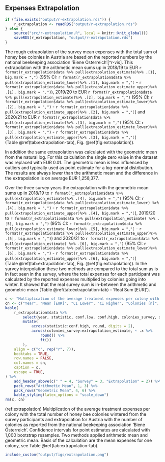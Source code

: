 ## Expenses Extrapolation

```r
if (file.exists("output/r-extrapolation.rds")) {
    r_extrapolation <- readRDS("output/r-extrapolation.rds")
} else {
    source("src/r-extrapolation.R", local = knitr::knit_global())
    saveRDS(r_extrapolation, "output/r-extrapolation.rds")
}
```

The rough extrapolation of the survey mean expenses with the total sum of honey bee colonies in Austria are based on the reported numbers by the national beekeeping association 'Biene Österreich'[^r-vis].
This extrapolation with the arithmetic mean sums up in
2018/19 to EUR&nbsp;`r format(r_extrapolation$data %>% pull(extrapolation_estimate)%>% .[1], big.mark = ",")` (95% CI: `r format(r_extrapolation$data %>% pull(extrapolation_estimate_lower)%>% .[1], big.mark = ",")` - `r format(r_extrapolation$data %>% pull(extrapolation_estimate_upper)%>% .[1], big.mark = ",")`),
2019/20 to EUR&nbsp;`r format(r_extrapolation$data %>% pull(extrapolation_estimate)%>% .[2], big.mark = ",")` (95% CI: `r format(r_extrapolation$data %>% pull(extrapolation_estimate_lower)%>% .[2], big.mark = ",")` - `r format(r_extrapolation$data %>% pull(extrapolation_estimate_upper)%>% .[2], big.mark = ",")`) and
2020/21 to EUR&nbsp;`r format(r_extrapolation$data %>% pull(extrapolation_estimate)%>% .[3], big.mark = ",")` (95% CI: `r format(r_extrapolation$data %>% pull(extrapolation_estimate_lower)%>% .[3], big.mark = ",")` - `r format(r_extrapolation$data %>% pull(extrapolation_estimate_upper)%>% .[3], big.mark = ",")`) (Table&nbsp;\@ref(tab:extrapolation-tab), Fig. \@ref(fig:extrapolation)).

In addition the same extrapolation was calculated with the geometric mean from the natural log. For this calculation the single zero value in the dataset was replaced with EUR&nbsp;0.01. The geometric mean is less influenced by outliers and typically used as point estimate for a log-normal distribution. The results are always lower than the arithmetic mean and the difference in the extrapolation is on average EUR&nbsp;1,258,377.

Over the three survey years the extrapolation with the geometric mean sums up in 2018/19 to `r format(r_extrapolation$data %>% pull(extrapolation_estimate)%>% .[4], big.mark = ",")` (95% CI: `r format(r_extrapolation$data %>% pull(extrapolation_estimate_lower) %>% .[4], big.mark = ",")` - `r format(r_extrapolation$data %>% pull(extrapolation_estimate_upper)%>% .[4], big.mark = ",")`),
2019/20 to `r format(r_extrapolation$data %>% pull(extrapolation_estimate) %>% .[5], big.mark = ",")` (95% CI: `r format(r_extrapolation$data %>% pull(extrapolation_estimate_lower)%>% .[5], big.mark = ",")` - `r format(r_extrapolation$data %>% pull(extrapolation_estimate_upper)%>% .[5], big.mark = ",")`) and
2020/21 to `r format(r_extrapolation$data %>% pull(extrapolation_estimate) %>% .[6], big.mark = ",")` (95% CI: `r format(r_extrapolation$data %>% pull(extrapolation_estimate_lower)%>% .[6], big.mark = ",")` - `r format(r_extrapolation$data %>% pull(extrapolation_estimate_upper)%>% .[6], big.mark = ",")`) (Table&nbsp;\@ref(tab:extrapolation-tab), Fig. \@ref(fig:extrapolation)). In the survey interpolation these two methods are compared to the total sum as is in fact seen in the survey, where the total expenses for each participant was calculated by the reported expenses multiplied by colonies going into winter. It showed that the real survey sum is in-between the arithmetic and geometric mean (Table&nbsp;\@ref(tab:extrapolation-tab) - 'Real Sum [EUR]').


```r
c <- "Multiplication of the average treatment expenses per colony with the total number of honey bee colonies wintered from the survey participants and extrapolation for Austria with the number of colonies as reported from the national beekeeping association 'Biene Österreich'. Column 'Real Sum' is the observed total sum from the survey, where the total expenses for each participant was calculated by reported expenses multiplied by colonies going into winter and afterwards summarised for each year. Confidence intervals for point estimates are calculated with 1,000 bootstrap resamples. Two methods applied arithmetic mean and geometric mean."
cn <- c("Year", "Mean [EUR]", "CI Lower", "CI Higher", "Colonies [n]", "Mean Sum [EUR]", "Real Sum [EUR]", "Colonies [N]", "Mean Sum [EUR]")
kable(
    r_extrapolation$data %>%
        select(year, statistic, conf.low, conf.high, colonies_survey, survey_estimate, survey_real, colonies, extrapolation_estimate) %>%
        mutate(
            across(statistic:conf.high, round, digits = 2),
            across(colonies_survey:extrapolation_estimate, ~ .x %>%
                round() %>%
                ft())
        ),
    align = c("c", rep("r", 7)),
    booktabs = TRUE,
    row.names = FALSE,
    col.names = cn,
    caption = c,
    escape = TRUE,
) %>%
    add_header_above(c(" " = 4, "Survey" = 3, "Extrapolation" = 2)) %>%
    pack_rows("Arithmetic Mean", 1, 3) %>%
    pack_rows("Geometric Mean", 4, 6) %>%
    kable_styling(latex_options = "scale_down")
rm(c, cn)
```

(ref:extrapolation) Multiplication of the average treatment expenses per colony with the total number of honey bee colonies wintered from the survey participants and extrapolation for Austria with the number of colonies as reported from the national beekeeping association 'Biene Österreich'. Confidence intervals for point estimates are calculated with 1,000 bootstrap resamples. Two methods applied arithmetic mean and geometric mean. Basis of the calculation are the mean expenses for one colony, see Table&nbsp;\@ref(tab:extrapolation-tab).
```r
include_custom("output/figs/extrapolation.png")
```